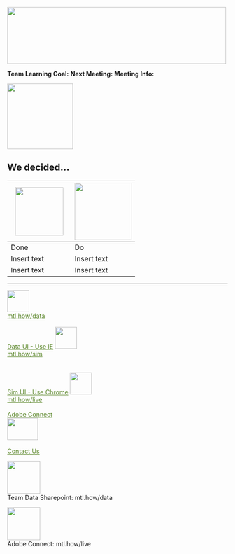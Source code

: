 <!-- MTL Logo, HTML img tag -->
<img src = "https://raw.githubusercontent.com/lzim/teampsd/teampsd_style/mtl_logo/mtl_testdontguess_sm.png"
     height = "130" width = "500">  


**Team Learning Goal:**
**Next Meeting:** 
**Meeting Info:** 


<!-- Learning Objectives Icon -->
<img src = "https://raw.githubusercontent.com/lzim/teampsd/hexagon_icons/np_star_778913_003F72.png"
     height = "150" width = "150">  

## We decided... 

<img src = "https://raw.githubusercontent.com/lzim/teampsd/hexagon_icons/np_hexagon-check-mark_309690_003F72.png" height = "110" width = "110"> | <img src = "https://raw.githubusercontent.com/lzim/teampsd/hexagon_icons/np_synchronize_778914_003F72.png" height = "130" width = "130">
--- | ---
Done | Do
Insert text | Insert text 
Insert text | Insert text



***
<!-- Help Links -->
<tr style = "text-align: center; color: #C4262E;">

<!-- Data -->
  <td colspan = 1>
    <a href = "mtl.how/data">
    <img src = "https://raw.githubusercontent.com/lzim/teampsd/hexagon_icons/np_bar-chart-decline_869492_598527.png"
     height = "50" width = "50" style = "border: 0;">
    <br>
    <a href = "mtl.how/data"
       style = "color: #598527;">mtl.how/data</a>    
    <br>
    <a href = "mtl.how/data" 
       style = "color: #598527;">Data UI - Use IE</a> 
  </td>


<!-- Sim UI -->
  <td colspan = 1>
    <a href = "mtl.how/sim">
    <img src = "https://raw.githubusercontent.com/lzim/teampsd/hexagon_icons/np_book_853869_598527.png"
    height = "50" width = "50" style = "border: 0;">
    <br>
    <a href = "mtl.how/sim"
       style = "color: #598527;">mtl.how/sim</a>  
    <br>  
    <a href = "mtl.how/sim"
       style = "color: #598527;">Sim UI - Use Chrome</a>
  </td>



<!-- Adobe Connect -->
  <td colspan = 1>
    <a href = "mtl.how/live">
    <img src = "https://raw.githubusercontent.com/lzim/teampsd/hexagon_icons/np_feedback_546911_598527.png"
    height = "50" width = "50" style = "border: 0;">
    <br>
    <a href = "mtl.how/live"
       style = "color: #598527;">mtl.how/live</a>  
     <br>
    <a href = "mtl.how/live"
       style = "color: #598527;">Adobe Connect</a>  
  </td>



<!-- Contact Us -->
  <td colspan = 1>
    <a href = "mailto:Lindsey.Zimmerman@va.gov; Stacey.Park2@va.gov">
    <img src = "https://raw.githubusercontent.com/lzim/teampsd/teampsd_style/teampsd_logo/va_team_psd_logo_sq_sm.png"
     height = "50" width = "70" style = "border: 0;">    		
    <br>
    <a href = "mailto:Lindsey.Zimmerman@va.gov; Stacey.Park2@va.gov"
	style = "color: #598527;">Contact Us</a>
  </td>
</tr>  
</table>

<!-- Data UI -->
<img src = "https://raw.githubusercontent.com/lzim/teampsd/hexagon_icons/np_bar-chart-decline_869492_598527.png"
     height = "75" width = "75" style = "border: 0;">  
Team Data Sharepoint: mtl.how/data

<!--Adobe Connect icon-->
<img src = "https://raw.githubusercontent.com/lzim/teampsd/hexagon_icons/np_feedback_546911_598527.png"
     height = "75" width = "75" style = "border: 0;">  
Adobe Connect: mtl.how/live



